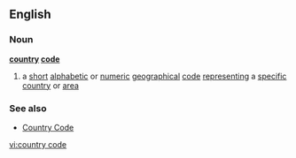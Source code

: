 ==English==
===Noun===
{{wikipedia}}
'''[[country]] [[code]]'''
#a [[short]] [[alphabetic]] or [[numeric]] [[geographical]] [[code]] [[representing]] a [[specific]] [[country]] or [[area]]
===See also===
*[[Country Code]]

[[vi:country code]]